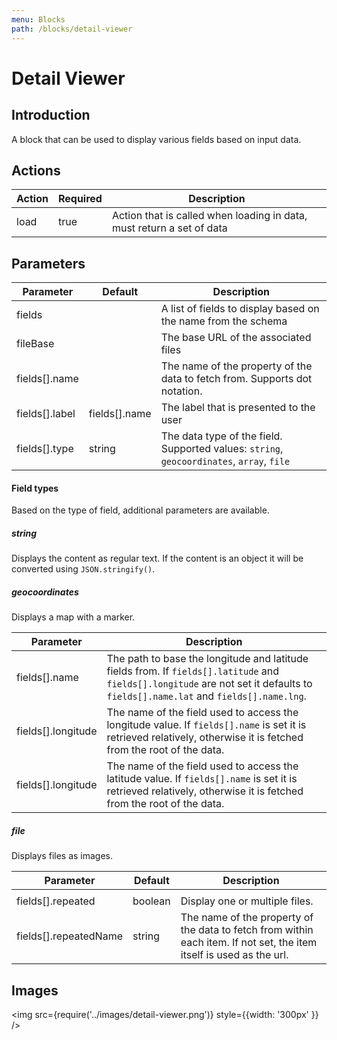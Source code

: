 ```yaml
---
menu: Blocks
path: /blocks/detail-viewer
---
```


# Detail Viewer

## Introduction

A block that can be used to display various fields based on input data.

## Actions

| Action | Required | Description                                                           |
| ------ | -------- | --------------------------------------------------------------------- |
| load   | true     | Action that is called when loading in data, must return a set of data |

## Parameters

| Parameter      | Default       | Description                                                                               |
| -------------- | ------------- | ----------------------------------------------------------------------------------------- |
| fields         |               | A list of fields to display based on the name from the schema                             |
| fileBase       |               | The base URL of the associated files                                                      |
| fields[].name  |               | The name of the property of the data to fetch from. Supports dot notation.                |
| fields[].label | fields[].name | The label that is presented to the user                                                   |
| fields[].type  | string        | The data type of the field. Supported values: `string`, `geocoordinates`, `array`, `file` |

#### Field types

Based on the type of field, additional parameters are available.

##### string

Displays the content as regular text. If the content is an object it will be converted using
`JSON.stringify()`.

##### geocoordinates

Displays a map with a marker.

| Parameter          | Description                                                                                                                                                                      |
| ------------------ | -------------------------------------------------------------------------------------------------------------------------------------------------------------------------------- |
| fields[].name      | The path to base the longitude and latitude fields from. If `fields[].latitude` and `fields[].longitude` are not set it defaults to `fields[].name.lat` and `fields[].name.lng`. |
| fields[].longitude | The name of the field used to access the longitude value. If `fields[].name` is set it is retrieved relatively, otherwise it is fetched from the root of the data.               |
| fields[].longitude | The name of the field used to access the latitude value. If `fields[].name` is set it is retrieved relatively, otherwise it is fetched from the root of the data.                |

##### file

Displays files as images.

| Parameter             | Default | Description                                                                                                          |
| --------------------- | ------- | -------------------------------------------------------------------------------------------------------------------- |
|                       |
| fields[].repeated     | boolean | Display one or multiple files.                                                                                       |
| fields[].repeatedName | string  | The name of the property of the data to fetch from within each item. If not set, the item itself is used as the url. |

## Images

<img src={require('../images/detail-viewer.png')} style={{width: '300px' }} />
